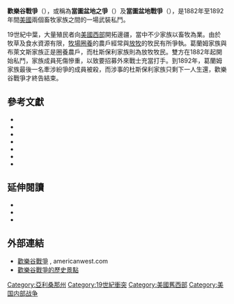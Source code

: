 {{Infobox civil conflict
| title        = 歡樂谷戰爭<br>Pleasant Valley War
| partof       =
|image={{multiple image
| align     = 
| direction =horizontal 
| width     = 
| image1    = Edwin-tewksbury.jpg
| width1    = 160
| alt1      = 
| caption1  = 埃德溫·杜斯保利，其為歡樂谷戰爭中杜斯保利家族的唯一倖存者。（1890年代）
| image2    = Sheriff Commodore Perry Owens.jpg
| width2    = 142
| alt2      = 
| caption2  ={{link-en|佩里·歐文斯|Perry Owens}}，阿帕契縣警長。（1886年－1888年）}}
{{multiple image
| align     = 
| direction =horizontal 
| width     = 
| image1    = Fletcher Fairchild.jpg
| width1    = 150
| alt1      = 
| caption1  = 約翰·弗萊徹·費爾柴爾德（John Fletcher Fairchild）穆爾維農警長旗下的一員，後來成為[[可可尼諾縣|可可尼諾縣]]警長。
| image2    = Burnham skagway alaska 1899.jpg
| width2    = 154
| alt2      = 
| caption2 = [[弗雷德里克·羅素·伯納姆|弗雷德里克·羅素·伯納姆]]，攝於[[亞利桑那領地|亞利桑那領地]]。（1881年）}}
{{multiple image
| image1    = Grabill - The Cow Boy.jpg
| width1    = 320
| alt1      = 
| caption1  = 穆爾維農警長旗下的一員，身份不明<ref>Posse Bushwack by Maurice Kildare, Great West Magazine, Vol 2 No. 4 July 1968 p.40. Maurice Kildare was a pseudonym for Gladwell "Toney" Richardson, who wrote many historical articles and many dime novels, many of them using various pseudonyms. [http://www.azarchivesonline.org/xtf/view?docId=ead/nau/AHS48.xml;query=;brand=default Arizona Archives Online, Gladwell Richardson Collection, ca.1925-1980][http://www.azarchivesonline.org/xtf/view?docId=ead/nau/richardson_tony_gladwell.xml&doc.view=print Tony Gladwell Richardson Collection, 1936, 1947, 1965-1966]</ref>。}}
|caption=
| date = 1882年至1892年
| place ={{USA}}<br/>{{link-en|亞利桑那準州|Arizona Territory}}{{link-en|當圖盆地|Tonto Basin}}，今日[[亞利桑那州|亞利桑那州]][[希拉縣_(亞利桑那州)|希拉縣]]、[[阿帕契縣|阿帕契縣]]及[[納瓦霍縣|納瓦霍縣]]境內
| coordinates  =
| map_type     =
| latitude     =
| longitude    =
| map_label    =
| causes       = 家族不和、杜斯保利家族將羊引入山谷
| goals        =
| methods      =
| status       = 
| result       = 葛蘭姆家族被殲滅，杜斯保利家族僅一人生還
| side1=葛蘭姆家族<br>布萊文斯家族<br>{{link-en|阿茲特克土地與牛公司|Aztec Land & Cattle Company|哈許奈甫企業}}
| side2=杜斯保利家族與其同盟<br>戴格斯企業（Daggs Outfit）<br>亞利桑那州的執法者們
| leadfigures1 =塞繆爾·葛蘭姆（Samuel Graham）{{KIA}}<br>湯姆·葛蘭姆（Tom Graham）{{KIA}}<br>安迪·布萊文斯（Andy Blevins）{{KIA}}
| leadfigures2 =約翰·杜斯保利（John D. Tewksbury）{{KIA}}<br>埃德溫·杜斯保利（Edwin Tewksbury）
| howmany1     =
| howmany2     =
| casualties1  = 
| casualties2  = 
|casualties3= 30－50人死
| casualties_label =
| notes            =
}}

'''歡樂谷戰爭'''（{{lang-en|'''Pleasant Valley War'''}}），或稱為'''當圖盆地之爭'''（{{lang-en|'''Tonto Basin Feud'''}}）及'''當圖盆地戰爭'''（{{lang-en|'''Tonto Basin War'''}}），是1882年至1892年間[[美國|美國]]兩個畜牧家族之間的一場武裝私鬥。

19世紀中葉，大量殖民者向[[美國西部|美國西部]]開拓邊疆，當中不少家族以畜牧為業。由於牧草及食水資源有限，[[牧場|牧場圈養]]的農戶經常與[[放牧|放牧]]的牧民有所爭執。葛蘭姆家族與布萊文斯家族正是圈養農戶，而杜斯保利家族則為放牧牧民。雙方在1882年起開始私鬥，家族成員死傷慘重，以致要招募外來戰士充當打手。到1892年，葛蘭姆家族最後一名牽涉紛爭的成員被殺，而涉事的杜斯保利家族只剩下一人生還，歡樂谷戰爭才終告結束。

== 參考文獻 ==
{{reflist}}
{{refbegin}}
* {{cite book| ref ={{sfnRef|Burnham|1926}}| author = [[弗雷德里克·羅素·伯納姆|弗雷德里克·羅素·伯納姆]] | title = Scouting on Two Continents| publisher=Doubleday, Page & Company| location = Garden City, New York | year = 1926| oclc = 407686| isbn = 978-0-86920-126-8}}
* {{cite book | ref ={{sfnRef|Forrest|1936}}|last =Forrest| first =Earle R. | coauthors = | title =Arizona's Dark and Bloody Ground; an authentic account of the sanguinary Pleasant Valley vendetta that swept through Arizona's cattleland in the latter eighteen eighties--the Graham-Tewksbury feud | publisher =Caxton Printers, Ltd | year =1936 | location =Caldwell, Idaho | oclc = 1825248 }}
* {{cite book| ref ={{sfnRef|Lott|1981}}| author = {{link-en|傑克·洛特|Jack Lott}} | editor-first = Craig| editor-last = Boddington| title = America— The Men and Their Guns That Made Her Great| publisher=Petersen Publishing| location = Los Angeles, California | year = 1981| chapter = Chapter 8. The Making of a Hero: Burnham in the Tonto Basin| isbn = 978-0-8227-3022-4}}
* {{cite book| ref ={{sfnRef|Lowe|2012}}| last = Lowe| first = Sam| title = Speaking Ill of the Dead: Jerks in Arizona History| publisher=Globe Pequot Press| location = Guilford, Connecticut | year = 2012|  isbn = 978-0-7627-2815-2}}
* {{cite journal| ref ={{sfnRef|Money|1962}}| last = Money| first = R. R.| title = The Tonto Basin Feud| journal=Blackwood's Magazine|date=April 1962| volume = 291| issn = 0006-436X}}
* {{cite web| ref ={{sfnRef|Library of Congress|2014}}| title =About Arizona silver belt. (Globe City, Pinal County, Ariz.) 1878-19??| publisher =Library of Congress| url =http://chroniclingamerica.loc.gov/lccn/sn84021913| accessdate =2014-05-28| archive-date =2014-08-19| archive-url =https://web.archive.org/web/20140819024941/http://chroniclingamerica.loc.gov/lccn/sn84021913/| dead-url =no}}
* {{cite book | ref = {{sfnRef|Boundless|2013}} | title = US History, Volume II: 1865—present | publisher = Boundless Learning, Incorporated | location = Boston, Massachusetts | year = 2013 | url = https://www.boundless.com/u-s-history/textbooks/boundless-u-s-history-textbook | accessdate = 2014-05-29 | archive-url = https://web.archive.org/web/20140530053324/https://www.boundless.com/u-s-history/textbooks/boundless-u-s-history-textbook/ | archive-date = 2014-05-30 | dead-url = yes }}

== 延伸閱讀 ==
* {{cite book | author=Forrest, Earle R.|year= 1936 | title= Arizona's Dark and Bloody Ground| location=Caldwell Idaho | publisher=The Caxton Printers }}
* {{cite book | author=Hanchett, Leland J. Jr.|year= 1994| title=Arizona's Graham-Tewkesbury Feud| location=Phoenix, Arizona | publisher=Pine Rim Publishing |isbn=0-9637785-3-6 }}
* {{cite book | author=Hanchett, Leland J. Jr.|year= 2006| title=They Shot Billy Today - The Families of Arizona's Pleasant ValleyWar| location = Phoenix, Arizona | publisher=Pine Rim Publishing |isbn=0-9637785-8-7}}

==外部連結==
* [http://www.americanwest.com/vispages/msmith1.htm 歡樂谷戰爭] {{Wayback|url=http://www.americanwest.com/vispages/msmith1.htm |date=20210305215854 }}, americanwest.com
* [http://www.mypleasantvalleycc.com/ 歡樂谷戰爭的歷史景點] {{Wayback|url=http://www.mypleasantvalleycc.com/ |date=20201125055825 }}

{{舊西部的槍戰與鬥爭}}
{{DEFAULTSORT:Pleasant Valley War}}
[[Category:亞利桑那州|Category:亞利桑那州]]
[[Category:19世紀衝突|Category:19世紀衝突]]
[[Category:美國舊西部|Category:美國舊西部]]
[[Category:美国内部战争|Category:美国内部战争]]